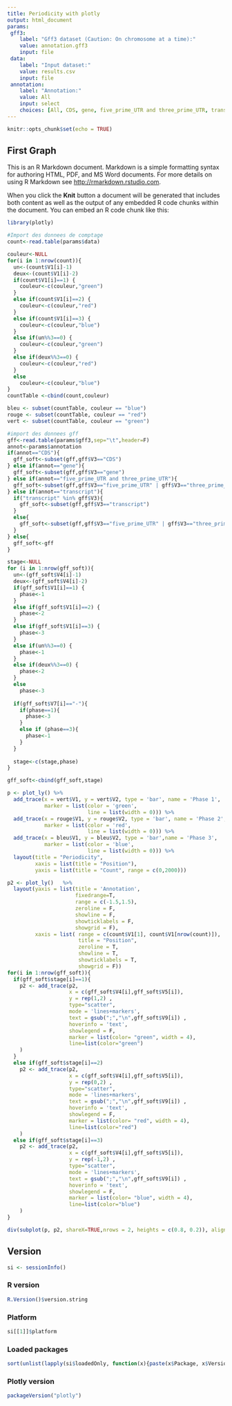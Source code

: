 ```yaml
---
title: Periodicity with plotly
output: html_document
params:
 gff3:
    label: "Gff3 dataset (Caution: On chromosome at a time):"
    value: annotation.gff3
    input: file
 data:
    label: "Input dataset:"
    value: results.csv
    input: file
 annotation:
    label: "Annotation:"
    value: All
    input: select
    choices: [All, CDS, gene, five_prime_UTR and three_prime_UTR, transcript]
---
```


```r
knitr::opts_chunk$set(echo = TRUE)
```

## First Graph

This is an R Markdown document. Markdown is a simple formatting syntax for authoring HTML, PDF, and MS Word documents. For more details on using R Markdown see <http://rmarkdown.rstudio.com>.

When you click the **Knit** button a document will be generated that includes both content as well as the output of any embedded R code chunks within the document. You can embed an R code chunk like this:
```r
library(plotly)
```

```r

#Import des donnees de comptage
count<-read.table(params$data)

couleur<-NULL
for(i in 1:nrow(count)){
  un<-(count$V1[i]-1)
  deux<-(count$V1[i]-2)
  if(count$V1[i]==1) {
    couleur<-c(couleur,"green")
  } 
  else if(count$V1[i]==2) {
    couleur<-c(couleur,"red")
  } 
  else if(count$V1[i]==3) {
    couleur<-c(couleur,"blue")
  }
  else if(un%%3==0) {
    couleur<-c(couleur,"green")
  }
  else if(deux%%3==0) {
    couleur<-c(couleur,"red")
  } 
  else
    couleur<-c(couleur,"blue")
}
countTable <-cbind(count,couleur)

bleu <- subset(countTable, couleur == "blue")
rouge <- subset(countTable, couleur == "red")
vert <- subset(countTable, couleur == "green")

#import des donnees gff
gff<-read.table(params$gff3,sep="\t",header=F)
annot<-params$annotation
if(annot=="CDS"){
  gff_soft<-subset(gff,gff$V3=="CDS")
} else if(annot=="gene"){
  gff_soft<-subset(gff,gff$V3=="gene")
} else if(annot=="five_prime_UTR and three_prime_UTR"){
  gff_soft<-subset(gff,gff$V3=="five_prime_UTR" | gff$V3=="three_prime_UTR")
} else if(annot=="transcript"){
  if("transcript" %in% gff$V3){
    gff_soft<-subset(gff,gff$V3=="transcript")
  }
  else{
    gff_soft<-subset(gff,gff$V3=="five_prime_UTR" | gff$V3=="three_prime_UTR" | gff$V3=="CDS")
  }
} else{
  gff_soft<-gff
}

stage<-NULL
for (i in 1:nrow(gff_soft)){
  un<-(gff_soft$V4[i]-1)
  deux<-(gff_soft$V4[i]-2)
  if(gff_soft$V1[i]==1) {
    phase<-1
  } 
  else if(gff_soft$V1[i]==2) {
    phase<-2
  } 
  else if(gff_soft$V1[i]==3) {
    phase<-3
  }
  else if(un%%3==0) {
    phase<-1
  }
  else if(deux%%3==0) {
    phase<-2
  } 
  else
    phase<-3
  
  if(gff_soft$V7[i]=="-"){
    if(phase==1){
      phase<-3
    }
    else if (phase==3){
      phase<-1
    }
  }
  
  stage<-c(stage,phase)
}

gff_soft<-cbind(gff_soft,stage)

p <- plot_ly() %>%
  add_trace(x = vert$V1, y = vert$V2, type = 'bar', name = 'Phase 1', 
            marker = list(color = 'green',
                          line = list(width = 0))) %>%
  add_trace(x = rouge$V1, y = rouge$V2, type = 'bar', name = 'Phase 2', 
            marker = list(color = 'red',
                          line = list(width = 0))) %>%
  add_trace(x = bleu$V1, y = bleu$V2, type = 'bar',name = 'Phase 3', 
            marker = list(color = 'blue',  
                          line = list(width = 0))) %>%
  layout(title = "Periodicity",
         xaxis = list(title = "Position"),
         yaxis = list(title = "Count", range = c(0,2000)))

p2 <- plot_ly()   %>%
  layout(yaxis = list(title = 'Annotation', 
                      fixedrange=T,
                      range = c(-1.5,1.5),
                      zeroline = F,
                      showline = F,
                      showticklabels = F,
                      showgrid = F),
         xaxis = list( range = c(count$V1[1], count$V1[nrow(count)]),
                       title = "Position",
                       zeroline = T,
                       showline = T,
                       showticklabels = T,
                       showgrid = F))
for(i in 1:nrow(gff_soft)){
  if(gff_soft$stage[i]==1){
    p2 <- add_trace(p2, 
                    x = c(gff_soft$V4[i],gff_soft$V5[i]),
                    y = rep(1,2) ,
                    type="scatter",
                    mode = 'lines+markers',
                    text = gsub(";","\n",gff_soft$V9[i]) ,
                    hoverinfo = 'text',
                    showlegend = F,
                    marker = list(color= "green", width = 4),
                    line=list(color="green")
    )
  }
  else if(gff_soft$stage[i]==2)	
    p2 <- add_trace(p2, 
                    x = c(gff_soft$V4[i],gff_soft$V5[i]),
                    y = rep(0,2) ,
                    type="scatter",
                    mode = 'lines+markers',
                    text = gsub(";","\n",gff_soft$V9[i]) ,
                    hoverinfo = 'text',
                    showlegend = F,
                    marker = list(color= "red", width = 4),
                    line=list(color="red")
    )
  else if(gff_soft$stage[i]==3)	
    p2 <- add_trace(p2, 
                    x = c(gff_soft$V4[i],gff_soft$V5[i]),
                    y = rep(-1,2) ,
                    type="scatter",
                    mode = 'lines+markers',
                    text = gsub(";","\n",gff_soft$V9[i]) ,
                    hoverinfo = 'text',
                    showlegend = F,
                    marker = list(color= "blue", width = 4),
                    line=list(color="blue")
    )
}

div(subplot(p, p2, shareX=TRUE,nrows = 2, heights = c(0.8, 0.2)), align = "center")
```

## Version 
```r
si <- sessionInfo()
```
### R version  
```r
R.Version()$version.string
```
### Platform
```r
si[[1]]$platform
```
### Loaded packages

```r
sort(unlist(lapply(si$loadedOnly, function(x){paste(x$Package, x$Version)})))
```

### Plotly version
```r
packageVersion("plotly")
```